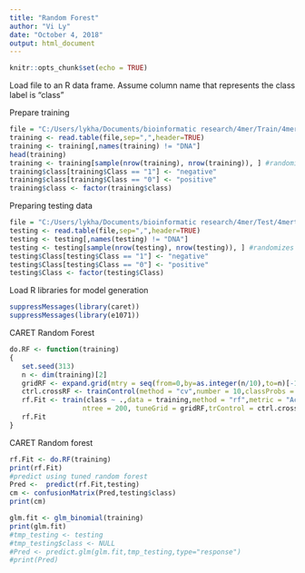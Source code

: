 ---
title: "Random Forest"
author: "Vi Ly"
date: "October 4, 2018"
output: html_document
---

```{r setup, include=FALSE}
knitr::opts_chunk$set(echo = TRUE)
```

Load file to an R data frame. Assume column name that represents the class label is "class"

Prepare training 
```{r}
file = "C:/Users/lykha/Documents/bioinformatic research/4mer/Train/4mertable.train.txt"
training <- read.table(file,sep=",",header=TRUE)
training <- training[,names(training) != "DNA"]
head(training)
training <- training[sample(nrow(training), nrow(training)), ] #randomizes the rows
training$class[training$Class == "1"] <- "negative"
training$class[training$Class == "0"] <- "positive"
training$class <- factor(training$class)
```

Preparing testing data
```{r}
file = "C:/Users/lykha/Documents/bioinformatic research/4mer/Test/4mertable.test.txt"
testing <- read.table(file,sep=",",header=TRUE)
testing <- testing[,names(testing) != "DNA"]
testing <- testing[sample(nrow(testing), nrow(testing)), ] #randomizes the rows
testing$Class[testing$Class == "1"] <- "negative"
testing$Class[testing$Class == "0"] <- "positive"
testing$Class <- factor(testing$Class)
```


Load R libraries for model generation
```{r}
suppressMessages(library(caret))
suppressMessages(library(e1071))
```
CARET Random Forest
```{r}
do.RF <- function(training)
{  
   set.seed(313)
   n <- dim(training)[2]
   gridRF <- expand.grid(mtry = seq(from=0,by=as.integer(n/10),to=n)[-1]) #may need to change this depend on your data size
   ctrl.crossRF <- trainControl(method = "cv",number = 10,classProbs = TRUE,savePredictions = TRUE,allowParallel=TRUE)
   rf.Fit <- train(class ~ .,data = training,method = "rf",metric = "Accuracy",preProc = c("center", "scale"),
                  ntree = 200, tuneGrid = gridRF,trControl = ctrl.crossRF)
   rf.Fit
}
```
CARET Random forest
```{r}
rf.Fit <- do.RF(training)
print(rf.Fit)
#predict using tuned random forest
Pred <-  predict(rf.Fit,testing)
cm <- confusionMatrix(Pred,testing$class)
print(cm)
```

```{r}
glm.fit <- glm_binomial(training)
print(glm.fit)
#tmp_testing <- testing
#tmp_testing$class <- NULL
#Pred <- predict.glm(glm.fit,tmp_testing,type="response")
#print(Pred)
```

